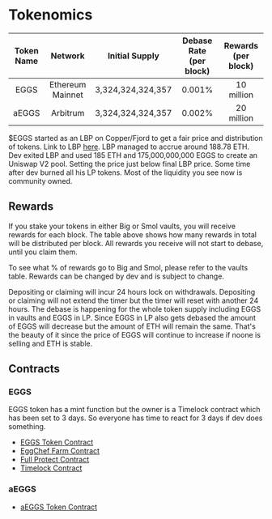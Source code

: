 # Tokenomics

| Token Name | Network          | Initial Supply      | Debase Rate (per block)  | Rewards (per block) |
| :--------: | :--------------: | :-----------------: | :----------------------: | :---------------:   |
| EGGS       | Ethereum Mainnet |  3,324,324,324,357  |  0.001%                  | 10 million          |
| aEGGS      | Arbitrum         |  3,324,324,324,357  |  0.002%                  | 20 million          |

$EGGS started as an LBP on Copper/Fjord to get a fair price and distribution of tokens.
Link to LBP [here](https://fjordfoundry.com/pools/mainnet/0x04EEECa0d37a238B46DeD385F04F956F6D9656A2).
LBP managed to accrue around 188.78 ETH.
Dev exited LBP and used 185 ETH and 175,000,000,000 EGGS to create an Uniswap V2 pool. Setting the price just below final LBP price.
Some time after dev burned all his LP tokens. Most of the liquidity you see now is community owned.

## Rewards

If you stake your tokens in either Big or Smol vaults, you will receive rewards for each block. 
The table above shows how many rewards in total will be distributed per block. 
All rewards you receive will not start to debase, until you claim them.

To see what % of rewards go to Big and Smol, please refer to the vaults table.
Rewards can be changed by dev and is subject to change.

Depositing or claiming will incur 24 hours lock on withdrawals.
Depositing or claiming will not extend the timer but the timer will reset with another 24 hours.
The debase is happening for the whole token supply including EGGS in vaults and EGGS in LP.
Since EGGS in LP also gets debased the amount of EGGS will decrease but the amount of ETH will remain the same.
That's the beauty of it since the price of EGGS will continue to increase if noone is selling and ETH is stable.

## Contracts

### EGGS
EGGS token has a mint function but the owner is a Timelock contract which has been set to 3 days.
So everyone has time to react for 3 days if dev does something.
- [EGGS Token Contract](https://etherscan.io/token/0x2e516ba5bf3b7ee47fb99b09eadb60bde80a82e0)
- [EggChef Farm Contract](https://etherscan.io/address/0xfc6a933a32aa6a382ea06d699a8b788a0bc49fcb)
- [Full Protect Contract](https://etherscan.io/address/0x98d9f08824798d7fd37bd0dd740069baf31c37e7)
- [Timelock Contract](https://etherscan.io/address/0x70dcd5cafdfc982bccafa97091f6bca29859149a)

### aEGGS
- [aEGGS Token Contract](https://arbiscan.io/token/0x2e516ba5bf3b7ee47fb99b09eadb60bde80a82e0)
